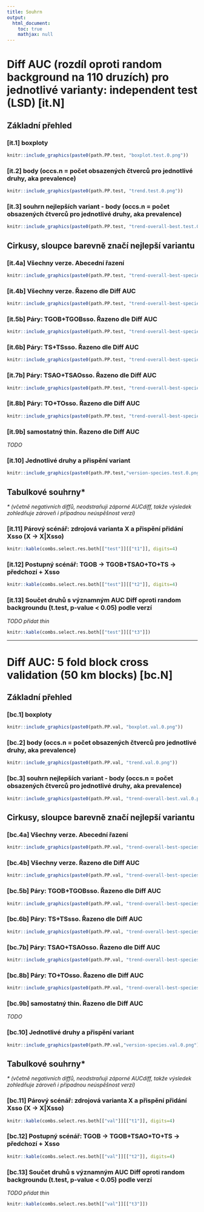 ```yaml
---
title: Souhrn
output:
  html_document:
    toc: true
    mathjax: null
---
```



# Diff AUC (rozdíl oproti random background na 110 druzích) pro jednotlivé varianty: **independent test (LSD)** [it.N]

## Základní přehled

### [it.1] boxploty

```r
knitr::include_graphics(paste0(path.PP.test, "boxplot.test.0.png"))
```

### [it.2] body (occs.n = počet obsazených čtverců pro jednotlivé druhy, aka prevalence)

```r
knitr::include_graphics(paste0(path.PP.test, "trend.test.0.png"))
```

### [it.3] souhrn nejlepších variant - body (occs.n = počet obsazených čtverců pro jednotlivé druhy, aka prevalence)

```r
knitr::include_graphics(paste0(path.PP.test, "trend-overall-best.test.0.png"))
```

## Cirkusy, sloupce barevně značí nejlepší variantu

### [it.4a] Všechny verze. Abecední řazení

```r
knitr::include_graphics(paste0(path.PP.test, "trend-overall-best-species.test.0.png"))
```

### [it.4b] Všechny verze. Řazeno dle Diff AUC

```r
knitr::include_graphics(paste0(path.PP.test, "trend-overall-best-species-orderByDiff.test.0.png"))
```

### [it.5b] Páry: TGOB+TGOBsso. Řazeno dle Diff AUC

```r
knitr::include_graphics(paste0(path.PP.test, "trend-overall-best-species-orderByDiff.test.0---TGOB.png"))
```

### [it.6b] Páry: TS+TSsso. Řazeno dle Diff AUC

```r
knitr::include_graphics(paste0(path.PP.test, "trend-overall-best-species-orderByDiff.test.0---TS.png"))
```

### [it.7b] Páry: TSAO+TSAOsso. Řazeno dle Diff AUC

```r
knitr::include_graphics(paste0(path.PP.test, "trend-overall-best-species-orderByDiff.test.0---TSAO.png"))
```

### [it.8b] Páry: TO+TOsso. Řazeno dle Diff AUC

```r
knitr::include_graphics(paste0(path.PP.test, "trend-overall-best-species-orderByDiff.test.0---TO.png"))
```

### [it.9b] samostatný thin. Řazeno dle Diff AUC

*TODO*

### [it.10] Jednotlivé druhy a přispění variant

```r
knitr::include_graphics(paste0(path.PP.test,"version-species.test.0.png"))
```

## Tabulkové souhrny\*

*\* (včetně negativních diffů, neodstraňuji záporné AUCdiff, takže výsledek zohledňuje zároveň i případnou neúspěšnost verzí)*

### [it.11] Párový scénář: zdrojová varianta X a přispění přidání Xsso  (X -> X|Xsso)

```r
knitr::kable(combs.select.res.both[["test"]][["t1"]], digits=4)
```

### [it.12] Postupný scénář: TGOB -> TGOB+TSAO+TO+TS -> předchozí + Xsso

```r
knitr::kable(combs.select.res.both[["test"]][["t2"]], digits=4)
```

### [it.13] Součet druhů s významným AUC Diff oproti random backgroundu (t.test, p-value < 0.05) podle verzí

*TODO přidat thin* 

```r
knitr::kable(combs.select.res.both[["test"]][["t3"]])
```

---

# Diff AUC: **5 fold block cross validation (50 km blocks)** [bc.N]

## Základní přehled

### [bc.1] boxploty

```r
knitr::include_graphics(paste0(path.PP.val, "boxplot.val.0.png"))
```

### [bc.2] body (occs.n = počet obsazených čtverců pro jednotlivé druhy, aka prevalence)

```r
knitr::include_graphics(paste0(path.PP.val, "trend.val.0.png"))
```

### [bc.3] souhrn nejlepších variant - body (occs.n = počet obsazených čtverců pro jednotlivé druhy, aka prevalence)

```r
knitr::include_graphics(paste0(path.PP.val, "trend-overall-best.val.0.png"))
```

## Cirkusy, sloupce barevně značí nejlepší variantu

### [bc.4a] Všechny verze. Abecední řazení

```r
knitr::include_graphics(paste0(path.PP.val, "trend-overall-best-species.val.0.png"))
```

### [bc.4b] Všechny verze. Řazeno dle Diff AUC

```r
knitr::include_graphics(paste0(path.PP.val, "trend-overall-best-species-orderByDiff.val.0.png"))
```

### [bc.5b] Páry: TGOB+TGOBsso. Řazeno dle Diff AUC

```r
knitr::include_graphics(paste0(path.PP.val, "trend-overall-best-species-orderByDiff.val.0---TGOB.png"))
```

### [bc.6b] Páry: TS+TSsso. Řazeno dle Diff AUC

```r
knitr::include_graphics(paste0(path.PP.val, "trend-overall-best-species-orderByDiff.val.0---TS.png"))
```

### [bc.7b] Páry: TSAO+TSAOsso. Řazeno dle Diff AUC

```r
knitr::include_graphics(paste0(path.PP.val, "trend-overall-best-species-orderByDiff.val.0---TSAO.png"))
```

### [bc.8b] Páry: TO+TOsso. Řazeno dle Diff AUC

```r
knitr::include_graphics(paste0(path.PP.val, "trend-overall-best-species-orderByDiff.val.0---TO.png"))
```

### [bc.9b] samostatný thin. Řazeno dle Diff AUC

*TODO*

### [bc.10] Jednotlivé druhy a přispění variant

```r
knitr::include_graphics(paste0(path.PP.val,"version-species.val.0.png"))
```

## Tabulkové souhrny\*

*\* (včetně negativních diffů, neodstraňuji záporné AUCdiff, takže výsledek zohledňuje zároveň i případnou neúspěšnost verzí)*

### [bc.11] Párový scénář: zdrojová varianta X a přispění přidání Xsso  (X -> X|Xsso)

```r
knitr::kable(combs.select.res.both[["val"]][["t1"]], digits=4)
```

### [bc.12] Postupný scénář: TGOB -> TGOB+TSAO+TO+TS -> předchozí + Xsso

```r
knitr::kable(combs.select.res.both[["val"]][["t2"]], digits=4)
```

### [bc.13] Součet druhů s významným AUC Diff oproti random backgroundu (t.test, p-value < 0.05) podle verzí

*TODO přidat thin* 

```r
knitr::kable(combs.select.res.both[["val"]][["t3"]])
```

